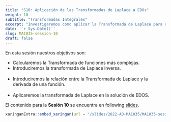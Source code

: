 ---
title: "S10: Aplicación de las Transformadas de Laplace a EDOs"
weight: 10
subtitle: "Transformadas Integrales"
excerpt: "Investigaremos como aplicar la Transformada de Laplace para resolver EDOS"
date: '`r Sys.Date()`'
slug: MA1035-session-10
draft: false
---

En esta sesión nuestros objetivos son:

* Calcularemos la Transformada de funciones más complejas.
* Introduciremos la transformada de Laplace inversa. <br/><br/>
* Introduciremos la relación entre la Transformada de Laplace y la derivada de una función. <br/><br/>
* Aplicaremos la transformada de Laplace en la solución de EDOS.

El contenido para la **Sesión 10** se encuentra en following [slides](/slides/2022-AD-MA1035/MA1035-sesion-10).

```{r embed-xaringan, echo=FALSE}
xaringanExtra::embed_xaringan(url = "/slides/2022-AD-MA1035/MA1035-sesion-10", ratio = "4:3")
```